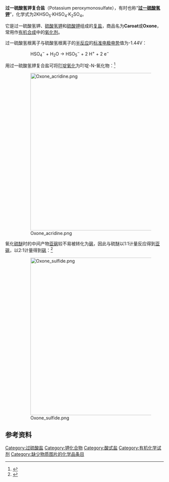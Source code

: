{{Chembox
| ImageFile = KHSO5.png
| ImageSize = 150px
| IUPACName = Potassium peroxysulfate
| OtherNames = 过一硫酸氢钾、过氧单硫酸氢钾
| Section1 = {{Chembox Identifiers
| CASNo = 37222-66-5
| CASNo_Comment =  (triple salt, ''see text'')

| CASNo_Ref = {{cascite|changed|??}}
| CASNo1 = 10058-23-8
| CASNo1_Ref = {{cascite|changed|CAS}}
|    PubChem  =  
|    SMILES  =  OS(O[O-])(=O)=O.[K+]
  |  InChI  =  1S/K.H2O4S/c;1-4-5(2)3/h;1H,(H,2,3)/q+1;/p-1
|  InChIKey1  =  GZHFEBOLZPYNER-UHFFFAOYSA-M
|  InChI2  =  1/K.H2O5S/c;1-5-6(2,3)4/h;1H,(H,2,3,4)/q+1;/p-1
|  InChIKey2  =  OKBMCNHOEMXPTM-REWHXWOFAJ
|  UNII_Ref  = {{fdacite|changed|FDA}}|  UNII  =  040ZB27861
|  ChemSpiderID_Ref  = {{chemspidercite|changed|chemspider}}|  ChemSpiderID  =  8053100
|  StdInChI_Ref  = {{stdinchicite|changed|chemspider}}|  StdInChI  =  1S/K.H2O5S/c;1-5-6(2,3)4/h;1H,(H,2,3,4)/q+1;/p-1
|  StdInChIKey_Ref  = {{stdinchicite|changed|chemspider}}|  StdInChIKey  =  OKBMCNHOEMXPTM-UHFFFAOYSA-M
 
}}
| Section2 = {{Chembox Properties
|   Formula = KHSO<sub>5</sub>
|   MolarMass = 152.17
|   Appearance = 
|   Density = 
|   MeltingPt = 
|   BoilingPt = 
|   Solubility = 
  }}
| Section3 = {{Chembox Hazards
|   ExternalMSDS = [http://www.finechemicals.de/web/asp/documents/msds/888100001918_EN.pdf 资料页] 
|   MainHazards = 
|   FlashPt = 
|   Autoignition = 
  }}
}}
'''过一硫酸氢钾复合盐'''（Potassium peroxymonosulfate），有时也称“'''[[过一硫酸氢钾|过一硫酸氢钾]]'''”，化学式为2KHSO<sub>5</sub>·KHSO<sub>4</sub>·K<sub>2</sub>SO<sub>4</sub>。

它是过一硫酸氢钾、[[硫酸氢钾|硫酸氢钾]]和[[硫酸钾|硫酸钾]]组成的[[复盐|复盐]]，商品名为'''Caroat'''或'''Oxone'''，常用作[[有机合成|有机合成]]中的[[氧化剂|氧化剂]]。

过一硫酸氢根离子与硫酸氢根离子的[[半反应|半反应]]的[[标准电极电势|标准电极电势]]值为-1.44V：

::HSO<sub>4</sub><sup>−</sup>  +  H<sub>2</sub>O  →  HSO<sub>5</sub><sup>−</sup> +  2 H<sup>+</sup>  +  2 e<sup>−</sup>

用过一硫酸氢钾复合盐可将[[吖啶|吖啶]][[有机氧化还原反应|氧化]]为吖啶-N-氧化物：<ref>{{OrgSynth | author = Thomas W. Bell, Young-Moon Cho, Albert Firestone, Karin Healy, Jia Liu, Richard Ludwig, and Scott D. Rothenberger | collvol = 8 | collvolpages = 87 | prep = cv8p0087 | title = 9-n-Butyl-1,2,3,4,5,6,7,8-Octahydroacridin-4-ol | year = 1993}}</ref>

:[[File:Oxone_acridine.png|500px]]

氧化[[硫醚|硫醚]]时的中间产物[[亚砜|亚砜]]较不易被转化为[[砜|砜]]，因此与硫醚以1:1计量反应得到[[亚砜|亚砜]]，以2:1计量得到[[砜|砜]]：<ref>{{OrgSynth | author = James R. McCarthy, Donald P. Matthews, and John P. Paolini | collvol = 9 | collvolpages = 446 | prep = cv9p0446 | title = Reaction of Sulfoxides with Diethylaminosulfur Trifluoride | year = 1998}}</ref>

:[[File:Oxone_sulfide.png|500px]]

==参考资料==
{{reflist}}

[[Category:过硫酸盐|Category:过硫酸盐]]
[[Category:钾化合物|Category:钾化合物]]
[[Category:酸式盐|Category:酸式盐]]
[[Category:有机化学试剂|Category:有机化学试剂]]
[[Category:缺少物质图片的化学品条目|Category:缺少物质图片的化学品条目]]